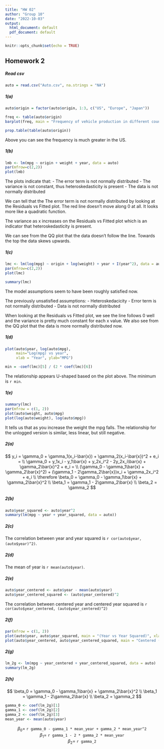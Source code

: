 ```yaml
---
title: "HW 02"
author: "Group 10"
date: "2022-10-03"
output:
  html_document: default
  pdf_document: default
---
```


```r
knitr::opts_chunk$set(echo = TRUE)
```

## Homework 2

##### Read csv
```r
auto = read.csv("Auto.csv", na.strings = "NA")
```

##### 1(a)
```r
auto$origin = factor(auto$origin, 1:3, c("US", "Europe", "Japan"))

freq <- table(auto$origin)
barplot(freq, main = "Frequency of vehicle production in different countries", xlab = "Country", ylab = "Frequency")
```

```r
prop.table(table(auto$origin))
```

Above you can see the frequency is much greater in the US.

##### 1(b)
```r
lmb <- lm(mpg ~ origin + weight + year, data = auto)
par(mfrow=c(2,2))
plot(lmb)
```


The plots indicate that:
- The error term is not normally distributed
- The variance is not constant, thus heteroskedasticity is present
- The data is not normally distributed

We can tell that the The error term is not normally distributed by looking at the Residuals vs Fitted plot. The red line doesn't move along 0 at all. It looks more like a quadratic function.

The variance as x increases on the Residuals vs Fitted plot which is an indicator that heteroskedasticity is present. 

We can see from the QQ plot that the data doesn't follow the line. Towards the top the data skews upwards.

##### 1(c)
```r
lmc <- lm(log(mpg) ~ origin + log(weight) + year + I(year^2), data = auto)
par(mfrow=c(2,2))
plot(lmc)
```

```r
summary(lmc)
```

The model assumptions seem to have been roughly satisfied now.

The previously unsatisfied assumptions:
- Heteroskedacicity
- Error term is not normally distributed
- Data is not normally distributed

When looking at the Residuals vs Fitted plot, we see the line follows 0 well and the variance is pretty much constant for each x value. We also see from the QQ plot that the data is more normally distributed now.

##### 1(d)
```r
plot(auto$year, log(auto$mpg), 
     main="Log(mpg) vs year", 
     xlab = "Year", ylab="MPG")

min = -coef(lmc)[5] / (2 * coef(lmc)[6])
```

The relationship appears U-shaped based on the plot above. The minimum is `r min`.

##### 1(e)
```r
summary(lmc)
par(mfrow = c(1, 2))
plot(auto$weight, auto$mpg)
plot(log(auto$weight), log(auto$mpg))
```

It tells us that as you increase the weight the mpg falls. The relationship for the unlogged version is similar, less linear, but still negative.

##### 2(a)
$$
y_i = \gamma_0 + \gamma_1(x_i-\bar{x}) + \gamma_2(x_i-\bar{x})^2 + e_i = 
\\
\gamma_0 + y_1x_i - y_1\bar{x} + y_2x_i^2 - 2y_2x_i\bar{x} + \gamma_2\bar{x}^2 + e_i = 
\\
(\gamma_0 - \gamma_1\bar{x} + \gamma_2\bar{x}^2) + (\gamma_1 - 2\gamma_2\bar{x})x_i + \gamma_2x_i^2 + e_i 
\\
\therefore \beta_0 = \gamma_0 - \gamma_1\bar{x} + \gamma_2\bar{x}^2
\\
\beta_1 = \gamma_1 - 2\gamma_2\bar{x}
\\
\beta_2 = \gamma_2
$$

##### 2(b)
```r
auto$year_squared <- auto$year^2
summary(lm(mpg ~ year + year_squared, data = auto))
```

##### 2(c)
The correlation between year and year squared is `r cor(auto$year, (auto$year)^2)`.

##### 2(d)
The mean of year is `r mean(auto$year)`.

##### 2(e)
```r
auto$year_centered <- auto$year - mean(auto$year)
auto$year_centered_squared <- (auto$year_centered)^2
```

The correlation between centered year and centered year squared is `r cor(auto$year_centered, (auto$year_centered)^2)`

##### 2(f)
```r
par(mfrow = c(1, 2))
plot(auto$year, auto$year_squared, main = "(Year vs Year Squared)", xlab = "Year", ylab = "Year Squared")
plot(auto$year_centered, auto$year_centered_squared, main = "Centered (Year vs Year Squared)", xlab = "Centered Year", ylab = "Centered Year Squared")
```

##### 2(g)
```r
lm_2g <- lm(mpg ~ year_centered + year_centered_squared, data = auto)
summary(lm_2g)
```

##### 2(h)

$$
\beta_0 = \gamma_0 - \gamma_1\bar{x} + \gamma_2\bar{x}^2
\\
\beta_1 = \gamma_1 - 2\gamma_2\bar{x}
\\
\beta_2 = \gamma_2
$$
```r
gamma_0 <- coef(lm_2g)[1]
gamma_1 <- coef(lm_2g)[2]
gamma_2 <- coef(lm_2g)[3]
mean_year <- mean(auto$year)
```

<center>$\beta_0 =$ `r gamma_0 - gamma_1 * mean_year + gamma_2 * mean_year^2`<br /></center>
<center>$\beta_1 =$ `r gamma_1 - 2 * gamma_2 * mean_year`<br /></center>
<center>$\beta_2 =$ `r gamma_2`<br /></center>